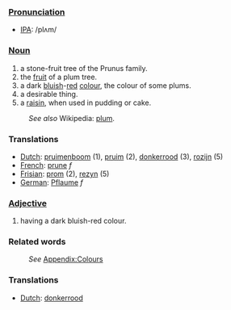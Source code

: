 ===[[Pronunciation]]===
*[[IPA]]: /plʌm/
===[[Noun]]===
#a stone-fruit tree of the Prunus family.
#the [[fruit]] of a plum tree.
#a dark [[blue|bluish]]-[[red]] [[color|colour]], the colour of some plums.
#a desirable thing.
#a [[raisin]], when used in pudding or cake.
:''See also'' Wikipedia: [[w:plum|plum]].
===Translations===
*[[Dutch]]: [[pruimenboom]] (1), [[pruim]] (2), [[donkerrood]] (3), [[rozijn]] (5)
*[[French]]: [[prune]] ''f''
*[[Frisian]]: [[prom]] (2), [[rezyn]] (5)
*[[German]]: [[Pflaume]] ''f''

===[[Adjective]]===
#having a dark bluish-red colour.
===Related words===
:''See'' [[Wiktionary_Appendix:Colours|Appendix:Colours]]
===Translations===
*[[Dutch]]: [[donkerrood]]
